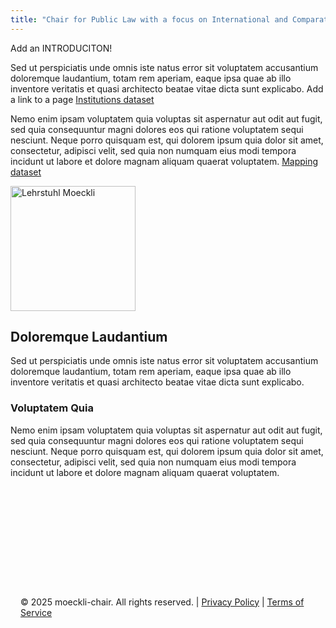 ```yaml
---
title: "Chair for Public Law with a focus on International and Comparative Law"
---
```


::: {.grid}
::: {.g-col-8}

Add an INTRODUCITON!

Sed ut perspiciatis unde omnis iste natus error sit voluptatem accusantium doloremque laudantium, totam rem aperiam, eaque ipsa quae ab illo inventore veritatis et quasi architecto beatae vitae dicta sunt explicabo. Add a link to a page [Institutions dataset](tab-plots/index.qmd)

Nemo enim ipsam voluptatem quia voluptas sit aspernatur aut odit aut fugit, sed quia consequuntur magni dolores eos qui ratione voluptatem sequi nesciunt. Neque porro quisquam est, qui dolorem ipsum quia dolor sit amet, consectetur, adipisci velit, sed quia non numquam eius modi tempora incidunt ut labore et dolore magnam aliquam quaerat voluptatem. [Mapping dataset](tab-mapping/index.qmd)

:::

::: {.g-col-4}
![Lehrstuhl Moeckli](images/hex-logo.svg){width="200px" fig-align="center"}
<!-- ![](images/home3.png){.center width="70%" style="border-radius: 8px;"} -->
:::
:::

## Doloremque Laudantium
Sed ut perspiciatis unde omnis iste natus error sit voluptatem accusantium doloremque laudantium, totam rem aperiam, eaque ipsa quae ab illo inventore veritatis et quasi architecto beatae vitae dicta sunt explicabo. 

### Voluptatem Quia
Nemo enim ipsam voluptatem quia voluptas sit aspernatur aut odit aut fugit, sed quia consequuntur magni dolores eos qui ratione voluptatem sequi nesciunt. Neque porro quisquam est, qui dolorem ipsum quia dolor sit amet, consectetur, adipisci velit, sed quia non numquam eius modi tempora incidunt ut labore et dolore magnam aliquam quaerat voluptatem. 





::: {.footer style="text-align: left; padding: 1rem; margin-top: 10rem;"}
© 2025 moeckli-chair. All rights reserved. | [Privacy Policy](#) | [Terms of Service](#)
:::
